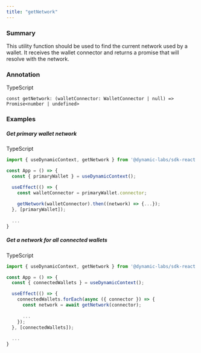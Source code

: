 ```yaml
---
title: "getNetwork"
---
```


### Summary

This utility function should be used to find the current network used by a wallet. It receives the wallet connector and returns a promise that will resolve with the network.

### Annotation

TypeScript

`const getNetwork: (walletConnector: WalletConnector | null) => Promise<number | undefined>
`

### Examples

##### Get primary wallet network

TypeScript

```TypeScript
import { useDynamicContext, getNetwork } from '@dynamic-labs/sdk-react';

const App = () => {
  const { primaryWallet } = useDynamicContext();

  useEffect(() => {
    const walletConnector = primaryWallet.connector;
    
    getNetwork(walletConnector).then((network) => {...});
  }, [primaryWallet]);
    
  ...
}
```

##### Get a network for all connected wallets

TypeScript

```TypeScript
import { useDynamicContext, getNetwork } from '@dynamic-labs/sdk-react';

const App = () => {
  const { connectedWallets } = useDynamicContext();

  useEffect(() => {
    connectedWallets.forEach(async ({ connector }) => {
      const network = await getNetwork(connector);
      
      ...
    });
  }, [connectedWallets]);
    
  ...
}
```